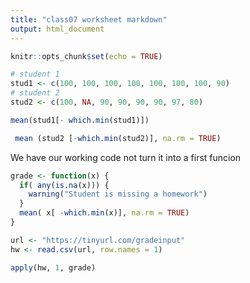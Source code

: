 ```yaml
---
title: "class07 worksheet markdown"
output: html_document
---
```


```r
knitr::opts_chunk$set(echo = TRUE)
```


```r
# student 1
stud1 <- c(100, 100, 100, 100, 100, 100, 100, 90)
# student 2
stud2 <- c(100, NA, 90, 90, 90, 90, 97, 80)
```

```r
mean(stud1[- which.min(stud1)])
```
```r
 mean (stud2 [-which.min(stud2)], na.rm = TRUE)
```

We have our working code not turn it into a first funcion
```r
grade <- function(x) {
  if( any(is.na(x))) {
    warning("Student is missing a homework")
  }
  mean( x[ -which.min(x)], na.rm = TRUE)
}
```

```r
url <- "https://tinyurl.com/gradeinput"
hw <- read.csv(url, row.names = 1)
```

```r
apply(hw, 1, grade)
```







